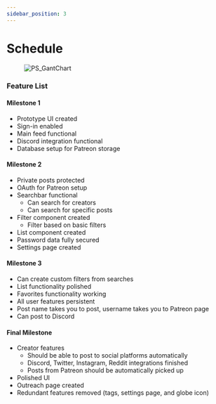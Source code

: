 ```yaml
---
sidebar_position: 3
---
```



# Schedule

<Figure caption={"Figure 1.1 Tasks & Milestone Gantt Chart for PatreonShout"}>

![PS_GantChart](https://raw.githubusercontent.com/Capstone-Projects-2022-Fall/project-patreon-shout/b387928eaffe5ffa323aab8e2d21398bbf666cdb/documentation/static/img/gant_chart.png)

</Figure>

### Feature List

#### Milestone 1

- Prototype UI created
- Sign-in enabled
- Main feed functional
- Discord integration functional
- Database setup for Patreon storage


#### Milestone 2

- Private posts protected
- OAuth for Patreon setup
- Searchbar functional
    - Can search for creators
    - Can search for specific posts
- Filter component created
    - Filter based on basic filters
- List component created
- Password data fully secured
- Settings page created 

#### Milestone 3

- Can create custom filters from searches
- List functionality polished
- Favorites functionality working
- All user features persistent
- Post name takes you to post, username takes you to Patreon page
- Can post to Discord


#### Final Milestone

- Creator features
    - Should be able to post to social platforms automatically
    - Discord, Twitter, Instagram, Reddit integrations finished
    - Posts from Patreon should be automatically picked up
- Polished UI
- Outreach page created
- Redundant features removed (tags, settings page, and globe icon)


